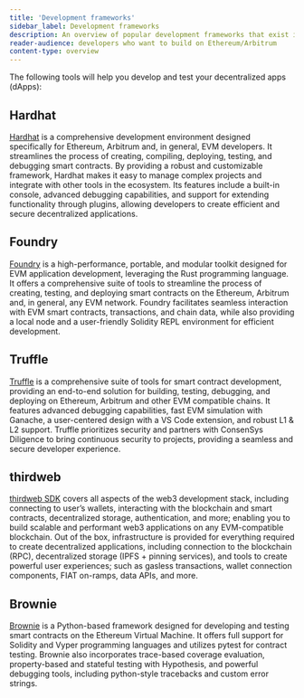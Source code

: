 ```yaml
---
title: 'Development frameworks'
sidebar_label: Development frameworks
description: An overview of popular development frameworks that exist in the Arbitrum ecosystem
reader-audience: developers who want to build on Ethereum/Arbitrum
content-type: overview
---
```



<KnowMoreToolsBox />

The following tools will help you develop and test your decentralized apps (dApps):

## Hardhat

[Hardhat](https://hardhat.org/) is a comprehensive development environment designed specifically for Ethereum, Arbitrum and, in general, EVM developers. It streamlines the process of creating, compiling, deploying, testing, and debugging smart contracts. By providing a robust and customizable framework, Hardhat makes it easy to manage complex projects and integrate with other tools in the ecosystem. Its features include a built-in console, advanced debugging capabilities, and support for extending functionality through plugins, allowing developers to create efficient and secure decentralized applications.

## Foundry

[Foundry](https://github.com/foundry-rs/foundry) is a high-performance, portable, and modular toolkit designed for EVM application development, leveraging the Rust programming language. It offers a comprehensive suite of tools to streamline the process of creating, testing, and deploying smart contracts on the Ethereum, Arbitrum and, in general, any EVM network. Foundry facilitates seamless interaction with EVM smart contracts, transactions, and chain data, while also providing a local node and a user-friendly Solidity REPL environment for efficient development.

## Truffle

[Truffle](https://trufflesuite.com/) is a comprehensive suite of tools for smart contract development, providing an end-to-end solution for building, testing, debugging, and deploying on Ethereum, Arbitrum and other EVM compatible chains. It features advanced debugging capabilities, fast EVM simulation with Ganache, a user-centered design with a VS Code extension, and robust L1 & L2 support. Truffle prioritizes security and partners with ConsenSys Diligence to bring continuous security to projects, providing a seamless and secure developer experience.

## thirdweb

[thirdweb SDK](https://portal.thirdweb.com/sdk) covers all aspects of the web3 development stack, including connecting to user’s wallets, interacting with the blockchain and smart contracts, decentralized storage, authentication, and more; enabling you to build scalable and performant web3 applications on any EVM-compatible blockchain. Out of the box, infrastructure is provided for everything required to create decentralized applications, including connection to the blockchain (RPC), decentralized storage (IPFS + pinning services), and tools to create powerful user experiences; such as gasless transactions, wallet connection components, FIAT on-ramps, data APIs, and more.

## Brownie

[Brownie](https://github.com/eth-brownie/brownie) is a Python-based framework designed for developing and testing smart contracts on the Ethereum Virtual Machine. It offers full support for Solidity and Vyper programming languages and utilizes pytest for contract testing. Brownie also incorporates trace-based coverage evaluation, property-based and stateful testing with Hypothesis, and powerful debugging tools, including python-style tracebacks and custom error strings.
